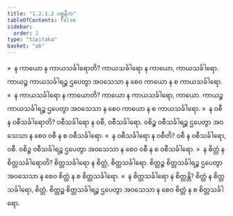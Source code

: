 ```yaml
---
title: "1.2.1.2 ပစ္စနီက"
tableOfContents: false
sidebar:
  order: 2
type: "tipitaka"
basket: "ab"
---
```



<DynamicBreadcrumb />

<Division number="9">

<Paragraph number="58">
»  န ကာယော န ကာယသင်္ခါရောတိ?
</Paragraph>

<Paragraph number="59">
ကာယသင်္ခါရော န ကာယော, ကာယသင်္ခါရော. ကာယဉ္စ ကာယသင်္ခါရဉ္စ ဌပေတွာ အဝသေသာ န စေဝ ကာယော န စ ကာယသင်္ခါရော.
</Paragraph>

<Paragraph number="60">
«  န ကာယသင်္ခါရော န ကာယောတိ?
</Paragraph>

<Paragraph number="61">
ကာယော န ကာယသင်္ခါရော, ကာယော. ကာယဉ္စ ကာယသင်္ခါရဉ္စ ဌပေတွာ အဝသေသာ န စေဝ ကာယော န စ ကာယသင်္ခါရော.
</Paragraph>

<Paragraph number="62">
»  န ဝစီ န ဝစီသင်္ခါရောတိ?
</Paragraph>

<Paragraph number="63">
ဝစီသင်္ခါရော န ဝစီ, ဝစီသင်္ခါရော. ဝစိဉ္စ ဝစီသင်္ခါရဉ္စ ဌပေတွာ အဝသေသာ န စေဝ ဝစီ န စ ဝစီသင်္ခါရော.
</Paragraph>

<Paragraph number="64">
«  န ဝစီသင်္ခါရော န ဝစီတိ?
</Paragraph>

<Paragraph number="65">
ဝစီ န ဝစီသင်္ခါရော, ဝစီ. ဝစိဉ္စ ဝစီသင်္ခါရဉ္စ ဌပေတွာ အဝသေသာ န စေဝ ဝစီ န စ ဝစီသင်္ခါရော.
</Paragraph>

<Paragraph number="66">
»  န စိတ္တံ န စိတ္တသင်္ခါရောတိ?
</Paragraph>

<Paragraph number="67">
စိတ္တသင်္ခါရော န စိတ္တံ, စိတ္တသင်္ခါရော. စိတ္တဉ္စ စိတ္တသင်္ခါရဉ္စ ဌပေတွာ အဝသေသာ န စေဝ စိတ္တံ န စ စိတ္တသင်္ခါရော.
</Paragraph>

<Paragraph number="68">
«  န စိတ္တသင်္ခါရော န စိတ္တန္တိ?
</Paragraph>

<Paragraph number="69">
စိတ္တံ န စိတ္တသင်္ခါရော, စိတ္တံ. စိတ္တဉ္စ စိတ္တသင်္ခါရဉ္စ ဌပေတွာ အဝသေသာ န စေဝ စိတ္တံ န စ စိတ္တသင်္ခါရော.
</Paragraph>
</Division>